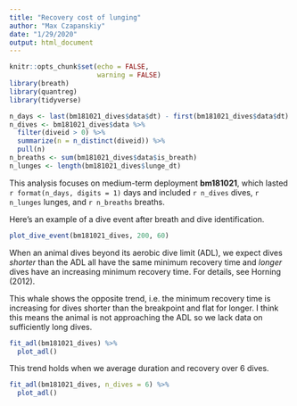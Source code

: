 ```yaml
---
title: "Recovery cost of lunging"
author: "Max Czapanskiy"
date: "1/29/2020"
output: html_document
---
```


```r
knitr::opts_chunk$set(echo = FALSE,
                      warning = FALSE)
library(breath)
library(quantreg)
library(tidyverse)
```

```r
n_days <- last(bm181021_dives$data$dt) - first(bm181021_dives$data$dt)
n_dives <- bm181021_dives$data %>% 
  filter(diveid > 0) %>% 
  summarize(n = n_distinct(diveid)) %>% 
  pull(n)
n_breaths <- sum(bm181021_dives$data$is_breath)
n_lunges <- length(bm181021_dives$lunge_dt)
```

This analysis focuses on medium-term deployment **bm181021**, which lasted `r format(n_days, digits = 1)` days and included `r n_dives` dives, `r n_lunges` lunges, and `r n_breaths` breaths.

Here's an example of a dive event after breath and dive identification.

```r
plot_dive_event(bm181021_dives, 200, 60)
```

When an animal dives beyond its aerobic dive limit (ADL), we expect dives *shorter* than the ADL all have the same minimum recovery time and *longer* dives have an increasing minimum recovery time. For details, see Horning (2012).

This whale shows the opposite trend, i.e. the minimum recovery time is increasing for dives shorter than the breakpoint and flat for longer. I think this means the animal is not approaching the ADL so we lack data on sufficiently long dives.

```r
fit_adl(bm181021_dives) %>%
  plot_adl()
```

This trend holds when we average duration and recovery over 6 dives.

```r
fit_adl(bm181021_dives, n_dives = 6) %>%
  plot_adl()
```
